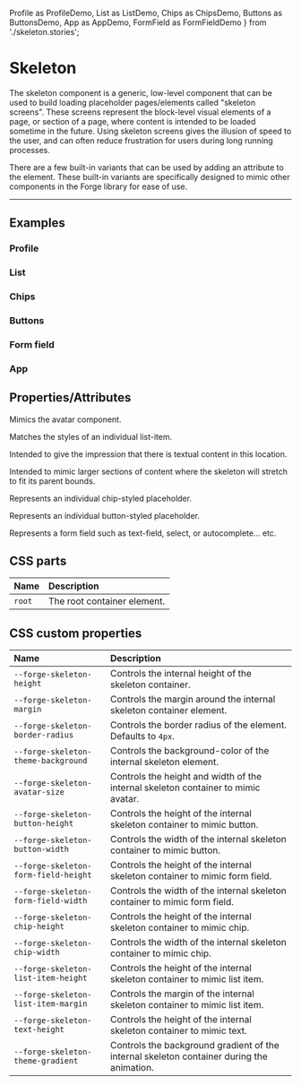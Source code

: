   Profile as ProfileDemo,
  List as ListDemo,
  Chips as ChipsDemo,
  Buttons as ButtonsDemo,
  App as AppDemo,
  FormField as FormFieldDemo
} from './skeleton.stories';

<PageSection>

# Skeleton

The skeleton component is a generic, low-level component that can be used to build loading placeholder pages/elements called "skeleton screens". These
screens represent the block-level visual elements of a page, or section of a page, where content is intended to be loaded sometime in the future.
Using skeleton screens gives the illusion of speed to the user, and can often reduce frustration for users during long running processes.

There are a few built-in variants that can be used by adding an attribute to the element. These built-in variants are specifically designed to mimic
other components in the Forge library for ease of use.

</PageSection>

---

<PageSection>

## Examples

### Profile

<LiveDemo codeHtml={SkeletonProfileHtml()}>
  <ProfileDemo />
</LiveDemo>

### List

<LiveDemo codeHtml={SkeletonListHtml()}>
  <ListDemo/>
</LiveDemo>

### Chips

<LiveDemo codeHtml={SkeletonChipsHtml()}>
  <ChipsDemo />
</LiveDemo>

### Buttons

<LiveDemo codeHtml={SkeletonButtonsHtml()}>
  <ButtonsDemo />
</LiveDemo>

### Form field

<LiveDemo codeHtml={SkeletonFormFieldHtml()}>
  <FormFieldDemo />
</LiveDemo>

### App

<LiveDemo fullWidth layout="column" codeHtml={SkeletonAppHtml()}>
  <AppDemo />
</LiveDemo>

</PageSection>

<PageSection>

## Properties/Attributes

<PropertyDef name="avatar" type="string" defaultValue="''" prop={false}>

  Mimics the avatar component.

</PropertyDef>

<PropertyDef name="list-item" type="string" defaultValue="''" prop={false}>

  Matches the styles of an individual list-item.

</PropertyDef>

<PropertyDef name="text" type="string" defaultValue="''" prop={false}>

  Intended to give the impression that there is textual content in this location.

</PropertyDef>

<PropertyDef name="stretch" type="string" defaultValue="''" prop={false}>

  Intended to mimic larger sections of content where the skeleton will stretch to fit its parent bounds.

</PropertyDef>

<PropertyDef name="chip" type="string" defaultValue="''" prop={false}>

  Represents an individual chip-styled placeholder.

</PropertyDef>

<PropertyDef name="button" type="string" defaultValue="''" prop={false}>

  Represents an individual button-styled placeholder.

</PropertyDef>

<PropertyDef name="form-field" type="string" defaultValue="''" prop={false}>

  Represents a form field such as text-field, select, or autocomplete... etc.

</PropertyDef>

</PageSection>

<PageSection>

## CSS parts

| Name                  | Description
| :---------------------| :----------------
| `root`                | The root container element.

</PageSection>

<PageSection>

## CSS custom properties

| Name                                   | Description
| :--------------------------------------| :----------------
| `--forge-skeleton-height`                | Controls the internal height of the skeleton container.
| `--forge-skeleton-margin`                | Controls the margin around the internal skeleton container element.
| `--forge-skeleton-border-radius`         | Controls the border radius of the element. Defaults to `4px`.
| `--forge-skeleton-theme-background`      | Controls the background-color of the internal skeleton element.
| `--forge-skeleton-avatar-size`           | Controls the height and width of the internal skeleton container to mimic avatar.
| `--forge-skeleton-button-height`         | Controls the height of the internal skeleton container to mimic button.
| `--forge-skeleton-button-width`          | Controls the width of the internal skeleton container to mimic button.
| `--forge-skeleton-form-field-height`     | Controls the height of the internal skeleton container to mimic form field.
| `--forge-skeleton-form-field-width`      | Controls the width of the internal skeleton container to mimic form field.
| `--forge-skeleton-chip-height`           | Controls the height of the internal skeleton container to mimic chip.
| `--forge-skeleton-chip-width`            | Controls the width of the internal skeleton container to mimic chip.
| `--forge-skeleton-list-item-height`      | Controls the height of the internal skeleton container to mimic list item.
| `--forge-skeleton-list-item-margin`      | Controls the margin of the internal skeleton container to mimic list item.
| `--forge-skeleton-text-height`           | Controls the height of the internal skeleton container to mimic text.
| `--forge-skeleton-theme-gradient`        | Controls the background gradient of the internal skeleton container during the animation.

</PageSection>
